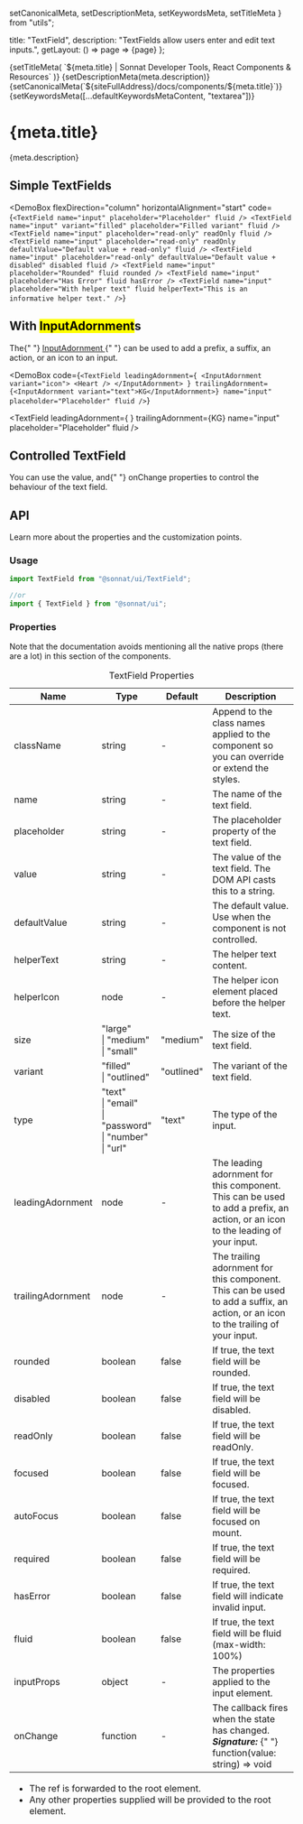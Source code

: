   setCanonicalMeta,
  setDescriptionMeta,
  setKeywordsMeta,
  setTitleMeta
} from "utils";

  title: "TextField",
  description: "TextFields allow users enter and edit text inputs.",
  getLayout: () => page => <WithSidebar>{page}</WithSidebar>
};

<Head>
  {setTitleMeta(
    `${meta.title} | Sonnat Developer Tools, React Components & Resources`
  )}
  {setDescriptionMeta(meta.description)}
  {setCanonicalMeta(`${siteFullAddress}/docs/components/${meta.title}`)}
  {setKeywordsMeta([...defaultKeywordsMetaContent, "textarea"])}
</Head>

<h1>
  <span>{meta.title}</span>
  <AnchorButton anchorId="overview" />
  <PageEditButton href={`pages/docs/components/${meta.title}.mdx`} />
</h1>

<p>{meta.description}</p>

<h2>
  <span>Simple TextFields</span>
  <AnchorButton anchorId="simple-textfields" />
</h2>

<DemoBox
  flexDirection="column"
  horizontalAlignment="start"
  code={`<TextField
  name="input"
  placeholder="Placeholder"
  fluid
/>
<TextField
  name="input"
  variant="filled"
  placeholder="Filled variant"
  fluid
/>
<TextField
  name="input"
  placeholder="read-only"
  readOnly
  fluid
/>
<TextField
  name="input"
  placeholder="read-only"
  readOnly
  defaultValue="Default value + read-only"
  fluid
/>
<TextField
  name="input"
  placeholder="read-only"
  defaultValue="Default value + disabled"
  disabled
  fluid
/>
<TextField
  name="input"
  placeholder="Rounded"
  fluid
  rounded
/>
<TextField
  name="input"
  placeholder="Has Error"
  fluid
  hasError
/>
<TextField
  name="input"
  placeholder="With helper text"
  fluid
  helperText="This is an informative helper text."
/>`}
>
  <TextField
    name="input"
    placeholder="Placeholder"
    fluid
    className="demoSubject"
  />
  <TextField
    name="input"
    variant="filled"
    placeholder="Filled variant"
    fluid
    className="demoSubject"
  />
  <TextField
    name="input"
    placeholder="read-only"
    readOnly
    fluid
    className="demoSubject"
  />
  <TextField
    name="input"
    placeholder="read-only"
    readOnly
    defaultValue="Default value + read-only"
    fluid
    className="demoSubject"
  />
  <TextField
    name="input"
    placeholder="read-only"
    defaultValue="Default value + disabled"
    disabled
    fluid
    className="demoSubject"
  />
  <TextField
    name="input"
    placeholder="Rounded"
    fluid
    rounded
    className="demoSubject"
  />
  <TextField
    name="input"
    placeholder="Has Error"
    fluid
    hasError
    className="demoSubject"
  />
  <TextField
    name="input"
    placeholder="With helper text"
    fluid
    helperText="This is an informative helper text."
    className="demoSubject"
  />
</DemoBox>

<h2>
  <span>
    With <mark>InputAdornment</mark>s
  </span>
  <AnchorButton anchorId="with-inputadornments" />
</h2>

<p>
  The{" "}
  <a
    href="/docs/components/InputAdornment"
    title="InputAdornment documentation"
  >
    InputAdornment
  </a>{" "}
  can be used to add a prefix, a suffix, an action, or an icon to an input.
</p>

<DemoBox
  code={`<TextField
  leadingAdornment={
    <InputAdornment variant="icon">
      <Heart />
    </InputAdornment>
  }
  trailingAdornment={<InputAdornment variant="text">KG</InputAdornment>}
  name="input"
  placeholder="Placeholder"
  fluid
/>`}
>
  <TextField
    leadingAdornment={
      <InputAdornment variant="icon">
        <Heart />
      </InputAdornment>
    }
    trailingAdornment={<InputAdornment variant="text">KG</InputAdornment>}
    name="input"
    placeholder="Placeholder"
    fluid
  />
</DemoBox>

<h2>
  <span>Controlled TextField</span>
  <AnchorButton anchorId="controlled-textfield" />
</h2>

<p>
  You can use the <inlineCode>value</inlineCode>, and{" "}
  <inlineCode>onChange</inlineCode> properties to control the behaviour of the
  text field.
</p>

<TextFieldControlledDemo />

<h2>
  <span>API</span>
  <AnchorButton anchorId="api" />
</h2>

<p>Learn more about the properties and the customization points.</p>

<h3>
  <span>Usage</span>
  <AnchorButton anchorId="usage" />
</h3>

```typescript
import TextField from "@sonnat/ui/TextField";

//or
import { TextField } from "@sonnat/ui";
```

<h3>
  <span>Properties</span>
  <AnchorButton anchorId="properties" />
</h3>

<p>
  Note that the documentation avoids mentioning all the native props (there are
  a lot) in this section of the components.
</p>

<table cols={4}>
  <caption>TextField Properties</caption>
  <thead>
    <tr>
      <th>Name</th>
      <th>Type</th>
      <th>Default</th>
      <th>Description</th>
    </tr>
  </thead>
  <tbody>
    <tr>
      <td>className</td>
      <td>string</td>
      <td>-</td>
      <td>
        Append to the class names applied to the component so you can override
        or extend the styles.
      </td>
    </tr>
    <tr>
      <td>name</td>
      <td>string</td>
      <td>-</td>
      <td>The name of the text field.</td>
    </tr>
    <tr>
      <td>placeholder</td>
      <td>string</td>
      <td>-</td>
      <td>
        The <inlineCode>placeholder</inlineCode> property of the text field.
      </td>
    </tr>
    <tr>
      <td>value</td>
      <td>string</td>
      <td>-</td>
      <td>The value of the text field. The DOM API casts this to a string.</td>
    </tr>
    <tr>
      <td>defaultValue</td>
      <td>string</td>
      <td>-</td>
      <td>The default value. Use when the component is not controlled.</td>
    </tr>
    <tr>
      <td>helperText</td>
      <td>string</td>
      <td>-</td>
      <td>The helper text content.</td>
    </tr>
    <tr>
      <td>helperIcon</td>
      <td>node</td>
      <td>-</td>
      <td>The helper icon element placed before the helper text.</td>
    </tr>
    <tr>
      <td>size</td>
      <td>
        "large"
        <br />| "medium"
        <br />| "small"
      </td>
      <td>"medium"</td>
      <td>The size of the text field.</td>
    </tr>
    <tr>
      <td>variant</td>
      <td>
        "filled"
        <br />| "outlined"
      </td>
      <td>"outlined"</td>
      <td>The variant of the text field.</td>
    </tr>
    <tr>
      <td>type</td>
      <td>
        "text"
        <br />| "email"
        <br />| "password"
        <br />| "number"
        <br />| "url"
      </td>
      <td>"text"</td>
      <td>The type of the input.</td>
    </tr>
    <tr>
      <td>leadingAdornment</td>
      <td>node</td>
      <td>-</td>
      <td>
        The leading adornment for this component.
        <br />
        This can be used to add a prefix, an action, or an icon to the leading
        of your input.
      </td>
    </tr>
    <tr>
      <td>trailingAdornment</td>
      <td>node</td>
      <td>-</td>
      <td>
        The trailing adornment for this component.
        <br />
        This can be used to add a suffix, an action, or an icon to the trailing
        of your input.
      </td>
    </tr>
    <tr>
      <td>rounded</td>
      <td>boolean</td>
      <td>false</td>
      <td>
        If <inlineCode>true</inlineCode>, the text field will be rounded.
      </td>
    </tr>
    <tr>
      <td>disabled</td>
      <td>boolean</td>
      <td>false</td>
      <td>
        If <inlineCode>true</inlineCode>, the text field will be disabled.
      </td>
    </tr>
    <tr>
      <td>readOnly</td>
      <td>boolean</td>
      <td>false</td>
      <td>
        If <inlineCode>true</inlineCode>, the text field will be readOnly.
      </td>
    </tr>
    <tr>
      <td>focused</td>
      <td>boolean</td>
      <td>false</td>
      <td>
        If <inlineCode>true</inlineCode>, the text field will be focused.
      </td>
    </tr>
    <tr>
      <td>autoFocus</td>
      <td>boolean</td>
      <td>false</td>
      <td>
        If <inlineCode>true</inlineCode>, the text field will be focused on
        mount.
      </td>
    </tr>
    <tr>
      <td>required</td>
      <td>boolean</td>
      <td>false</td>
      <td>
        If <inlineCode>true</inlineCode>, the text field will be required.
      </td>
    </tr>
    <tr>
      <td>hasError</td>
      <td>boolean</td>
      <td>false</td>
      <td>
        If <inlineCode>true</inlineCode>, the text field will indicate invalid
        input.
      </td>
    </tr>
    <tr>
      <td>fluid</td>
      <td>boolean</td>
      <td>false</td>
      <td>
        If <inlineCode>true</inlineCode>, the text field will be fluid
        (max-width: 100%)
      </td>
    </tr>
    <tr>
      <td>inputProps</td>
      <td>object</td>
      <td>-</td>
      <td>
        The properties applied to the <inlineCode>input</inlineCode> element.
      </td>
    </tr>
    <tr>
      <td>onChange</td>
      <td>function</td>
      <td>-</td>
      <td>
        The callback fires when the state has changed.
        <br />
        <em>
          <strong>Signature:</strong>
        </em>{" "}
        <inlineCode>function(value: string) => void</inlineCode>
      </td>
    </tr>
  </tbody>
  <tfoot>
    <tr>
      <td colSpan="4">
        <ul>
          <li>
            The <inlineCode>ref</inlineCode> is forwarded to the root element.
          </li>
          <li>
            Any other properties supplied will be provided to the root element.
          </li>
        </ul>
      </td>
    </tr>
  </tfoot>
</table>
